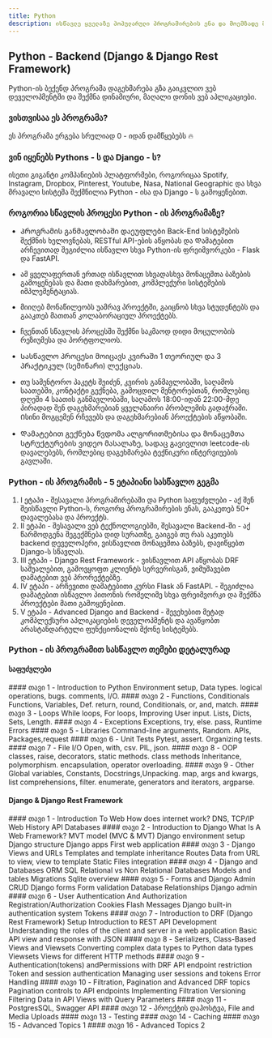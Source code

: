 ```yaml
---
title: Python
description: ისწავლე ყველაზე პოპულარული პროგრამირების ენა და მოემზადე მომავლისთვის 🔥🐍
---
```


## Python - Backend (Django & Django Rest Framework)

Python-ის ბექენდ პროგრამა დაგეხმარება გზა გაიკვლიო ვებ დეველოპმენტში და შექმნა დინამიური, მაღალი დონის ვებ აპლიკაციები. 

### ვისთვისაა ეს პროგრამა?
ეს პროგრამა ერგება სრულიად 0 - იდან დამწყებებს 🔥

### ვინ იყენებს Pythons - ს და Django - ს?
ისეთი გიგანტი კომპანიების პლატფორმები, როგორიცაა Spotify, Instagram, Dropbox, Pinterest, Youtube, Nasa, National Geographic და სხვა მრავალი სისტემა შექმნილია Python - ისა და Django - ს გამოყენებით.

### როგორია სწავლის პროცესი Python - ის პროგრამაზე?
- Პროგრამის განმავლობაში დაეუფლები Back-End სისტემების შექმნის ხელოვნებას, RESTful API-ების აწყობას და Დამატებით არჩევითად შეგიძლია ისწავლო სხვა Python-ის ფრეიმვორკები - Flask და FastAPI. 
- ამ ყველაფერთან ერთად ისწავლით სხვადასხვა მონაცემთა ბაზების გამოყენებას და მათი დახმარებით, კომპლექური სისტემების იმპლემენტაციას. 
- მიიღებ მონაწილეობს უამრავ პროექტში, გაიცნობ სხვა სტუდენტებს და გააკთებ მათთან კოლაბორაციულ პროექტებს.
- ჩვენთან სწავლის პროცესში შექმნი საკმაოდ დიდი მოცულობის რეზიუმესა და პორტფოლიოს.


- Სასწავლო პროცესი მოიცავს კვირაში 1 თეორიულ და 3 პრაქტიკულ (სემინარი) ლექციას.
- თუ სამენტორო პაკეტს შეიძენ,  კვირის განმავლობაში, საღამოს საათებში, კონტაქტი გექნება, გამოცდილ მენტორებთან, რომლებიც დღეში 4 საათის განმავლობაში, საღამოს 18:00-იდან 22:00-მდე პირადად შენ დაგეხმარებიან ყველანაირი პრობლემის გადაჭრაში. Ისინი მოგცემენ რჩევებს და დაგეხმარებიან პროექტების აწყობაში.
- Დამატებით გექნება წვდომა ალგორითმებისა და მონაცემთა სტრუქტურების ვიდეო მასალაზე, სადაც გავივლით leetcode-ის დავალებებს, რომლებიც დაგეხმარება ტექნიკური ინტერვიუების გავლაში.

### Python - ის პროგრამის - 5 ეტაპიანი სასწავლო გეგმა
1. I ეტაპი - შესავალი პროგრამირებაში და Python საფუძვლები - აქ შენ შეისწავლი Python-ს, როგორც პროგრამირების ენას, გააკეთებ 50+ დავალებასა და პროექტს.
1. II ეტაპი - შესავალი ვებ ტექნოლოგიებში, შესავალი Backend-ში - აქ წარმოდგენა შეგექმნება დიდ სურათზე, გაიგებ თუ რას აკეთებს backend დეველოპერი, ვისწავლით მონაცემთა ბაზებს, დავიწყებთ Django-ს სწავლას.
1. III ეტაპი - Django Rest Framework - ვისწავლით API აწყობას DRF საშუალებით, გამოვყოფთ კლიენტს სერვერისგან, ვიმუშავებთ დამატებით ვებ პრორექტებზე.
1. IV ეტაპი - არჩევითი დამატებითი კურსი Flask ან FastAPI. - შეგიძლია დამატებით ისწავლო პითონის რომელიმე სხვა ფრეიმვორკი და შექმნა პროექტები მათი გამოყენებით.
1. V ეტაპი - Advanced Django and Backend - შევეხებით მეტად კომპლექსური აპლიკაციების დეველოპმენტს და ავაწყობთ არასტანდარტული ფუნქციონალის მქონე სისტემებს.


### Python - ის პროგრამით სასწავლო თემები დეტალურად

#### საფუძვლები
<div className="grid sm:grid-cols-2 gap-4 mt-6">

<Card>
#### თავი 1 - Introduction to Python
Environment setup, Data types.
logical operations, bugs.
comments, I/O.
</Card>

<Card>
#### თავი 2 - Functions, Conditionals
Functions, Variables, Def.
return, round, Conditionals, or, and, match.
</Card>

<Card>
#### თავი 3 - Loops
While loops, For loops, Improving User input.
Lists, Dicts, Sets, Length.
</Card>

<Card>
#### თავი 4 - Exceptions
Exceptions, try, else.
pass, Runtime Errors
</Card>

<Card>
#### თავი 5 - Libraries
Command-line arguments, Random.
APIs, Packages,request
</Card>

<Card>
#### თავი 6 - Unit Tests
Pytest, assert.
Organizing tests.
</Card>

<Card>
#### თავი 7 - File I/O
Open, with, csv.
PIL, json.
</Card>

<Card>
#### თავი 8 - OOP
classes, raise, decorators, static methods.
class methods Inheritance, polymorphism.
encapsulation, operator overloading.
</Card>

<Card>
#### თავი 9 - Other
Global variables, Constants, Docstrings,Unpacking.
map, args and kwargs, list comprehensions, filter.
enumerate, generators and iterators, argparse.
</Card>

</div>

#### Django & Django Rest Framework

<div className="grid sm:grid-cols-2 gap-4 mt-6">

<Card>
#### თავი 1 - Introduction To Web
How does internet work?
DNS, TCP/IP
Web History
API
Databases
</Card>

<Card>
#### თავი 2 - Introduction to Django
What Is A Web Framework?
MVT model (MVC & MVT)
Django environment setup
Django structure
Django apps
First web application
</Card>

<Card>
#### თავი 3 - Django Views and URLs
Templates and template inheritance
Routes
Data from URL to view, view to template
Static Files integration
</Card>

<Card>
#### თავი 4 - Django and Databases
ORM
SQL
Relational vs Non Relational Databases
Models and tables
Migrations
Sqlite overview
</Card>

<Card>
#### თავი 5 - Forms and Django Admin
CRUD
Django forms
Form validation
Database Relationships
Django admin
</Card>

<Card>
#### თავი 6 - User Authentication And Authorization
Registration/Authorization
Cookies
Flash Messages
Django built-in authentication system
Tokens
</Card>

<Card>
#### თავი 7 - Introduction to DRF (Django Rest Framework)
Setup
Introduction to REST
API Development
Understanding the roles of the client and server in a web application
Basic API view and response with JSON
</Card>

<Card>
#### თავი 8 - Serializers, Class-Based
Views and Viewsets
Converting complex data types to Python data types
Viewsets
Views for different HTTP methods
</Card>

<Card>
#### თავი 9 - Authentication(tokens) andPermissions with DRF
API endpoint restriction
Token and session authentication
Managing user sessions and tokens
Error Handling
</Card>

<Card>
#### თავი 10 - Filtration, Pagination and Advanced DRF topics
Pagination controls to API endpoints
Implementing Filtration
Versioning
Filtering Data in API Views with Query Parameters
</Card>

<Card>
#### თავი 11 - PostgresSQL, Swagger API
</Card>

<Card>
#### თავი 12 - პროექტის დაჰოსტვა, File and Media Uploads
</Card>

<Card>
#### თავი 13 - Testing
</Card>

<Card>
#### თავი 14 - Caching
</Card>

<Card>
#### თავი 15 - Advanced Topics 1
</Card>

<Card>
#### თავი 16 - Advanced Topics 2
</Card>

</div>

